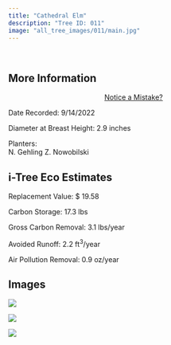 ```yaml
---
title: "Cathedral Elm"
description: "Tree ID: 011"
image: "all_tree_images/011/main.jpg"
---
```


<br>

## **More Information**
::: column-margin
<center><a class="button" href="https://forms.gle/W6f5nwYxrM33hF4f7">Notice a Mistake?</a></center>
:::


Date Recorded:  9/14/2022

Diameter at Breast Height:  2.9  inches

Planters:  
N. Gehling
Z. Nowobilski

## **i-Tree Eco Estimates**


 Replacement Value: $ 19.58

 Carbon Storage:  17.3  lbs

 Gross Carbon Removal:  3.1  lbs/year

 Avoided Runoff:  2.2  ft<sup>3</sup>/year

 Air Pollution Removal:  0.9  oz/year

## **Images**


 ![](all_tree_images/011/IMG_6339.jpg)

 ![](all_tree_images/011/IMG_6346.jpg)

 ![](all_tree_images/011/main.jpg)
